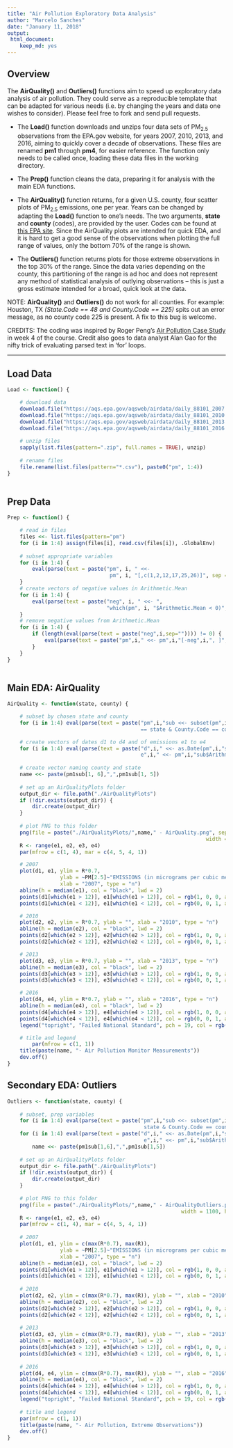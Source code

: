 ```yaml
---
title: "Air Pollution Exploratory Data Analysis"
author: "Marcelo Sanches"
date: "January 11, 2018"
output: 
 html_document: 
    keep_md: yes
---
```


## Overview

The **AirQuality()** and **Outliers()** functions aim to speed up exploratory data analysis of air pollution. They could serve as a reproducible template that can be adapted for various needs (i.e. by changing the years and data one wishes to consider). Please feel free to fork and send pull requests.

- The **Load()** function downloads and unzips four data sets of PM<sub>2.5</sub> observations from the EPA.gov website, for years 2007, 2010, 2013, and 2016, aiming to quickly cover a decade of observations. These files are renamed **pm1** through **pm4**, for easier reference. The function only needs to be called once, loading these data files in the working directory.

- The **Prep()** function cleans the data, preparing it for analysis with the main EDA functions.

- The **AirQuality()** function returns, for a given U.S. county, four scatter plots of PM<sub>2.5</sub> emissions, one per year. Years can be changed by adapting the **Load()** function to one's needs. The two arguments, **state** and **county** (codes), are provided by the user. Codes can be found at [this EPA site](https://aqs.epa.gov/aqsweb/documents/codetables/states_and_counties.html). Since the AirQuality plots are intended for quick EDA, and it is hard to get a good sense of the observations when plotting the full range of values, only the bottom 70% of the range is shown. 

- The **Outliers()** function returns plots for those extreme observations in the top 30% of the range. Since the data varies depending on the county, this partitioning of the range is ad hoc and does not represent any method of statistical analysis of outlying observations -- this is just a gross estimate intended for a broad, quick look at the data.


NOTE: **AirQuality()** and **Outliers()** do not work for all counties. For example: Houston, TX *(State.Code == 48 and County.Code == 225)* spits out an error message, as no county code 225 is present. A fix to this bug is welcome.

CREDITS: The coding was inspired by Roger Peng's [Air Pollution Case Study](https://github.com/DataScienceSpecialization/courses/tree/master/04_ExploratoryAnalysis/CaseStudy) in week 4 of the course. Credit also goes to data analyst Alan Gao for the nifty trick of evaluating parsed text in 'for' loops.

---

## Load Data

```r

Load <- function() {

	# download data
	download.file("https://aqs.epa.gov/aqsweb/airdata/daily_88101_2007.zip", destfile = "./data07.zip")
	download.file("https://aqs.epa.gov/aqsweb/airdata/daily_88101_2010.zip", destfile = "./data10.zip")
	download.file("https://aqs.epa.gov/aqsweb/airdata/daily_88101_2013.zip", destfile = "./data13.zip")
	download.file("https://aqs.epa.gov/aqsweb/airdata/daily_88101_2016.zip", destfile = "./data16.zip")
	
	# unzip files
	sapply(list.files(pattern=".zip", full.names = TRUE), unzip)
	
	# rename files 
	file.rename(list.files(pattern="*.csv"), paste0("pm", 1:4))
}
	
```

## Prep Data 

```r
	
Prep <- function() {	

	# read in files 
	files <<- list.files(pattern="pm")  
	for (i in 1:4) assign(files[i], read.csv(files[i]), .GlobalEnv) 
	
	# subset appropriate variables  
	for (i in 1:4) {
		eval(parse(text = paste("pm", i, " <<- 
		                         pm", i, "[,c(1,2,12,17,25,26)]", sep = ""))) 
	}
	# create vectors of negative values in Arithmetic.Mean 
	for (i in 1:4) {
		eval(parse(text = paste("neg", i, " <<- ", 
		                        "which(pm", i, "$Arithmetic.Mean < 0)", sep = "")))
	}
	# remove negative values from Arithmetic.Mean
	for (i in 1:4) {																						
		if (length(eval(parse(text = paste("neg",i,sep="")))) != 0) {  	
			eval(parse(text = paste("pm",i," <<- pm",i,"[-neg",i,", ]", sep="")))
		}
	}
}
  
```

## Main EDA: AirQuality

```r

AirQuality <- function(state, county) {

	# subset by chosen state and county 
	for (i in 1:4) eval(parse(text = paste("pm",i,"sub <<- subset(pm",i,", State.Code 
	                                       == state & County.Code == county)", sep="")))

	# create vectors of dates d1 to d4 and of emissions e1 to e4
	for (i in 1:4) eval(parse(text = paste("d",i," <<- as.Date(pm",i,"sub$Date.Local); 
	                                       e",i," <<- pm",i,"sub$Arithmetic.Mean", sep="")))	
	
	# create vector naming county and state 
	name <<- paste(pm1sub[1, 6],",",pm1sub[1, 5])
	
	# set up an AirQualityPlots folder
	output_dir <- file.path("./AirQualityPlots")
	if (!dir.exists(output_dir)) {
		dir.create(output_dir)
	} 
	
	# plot PNG to this folder
	png(file = paste("./AirQualityPlots/",name," - AirQuality.png", sep=""), 
	                                                            width = 1100, height = 480)
	R <- range(e1, e2, e3, e4) 
	par(mfrow = c(1, 4), mar = c(4, 5, 4, 1))

	# 2007
	plot(d1, e1, ylim = R*0.7, 
	             ylab = ~PM[2.5]~"EMISSIONS (in micrograms per cubic meter)", 
	             xlab = "2007", type = "n")
	abline(h = median(e1), col = "black", lwd = 2)
	points(d1[which(e1 > 12)], e1[which(e1 > 12)], col = rgb(1, 0, 0, alpha = 0.3), pch = 19)
	points(d1[which(e1 < 12)], e1[which(e1 < 12)], col = rgb(0, 0, 1, alpha = 0.3), pch = 19)

	# 2010
	plot(d2, e2, ylim = R*0.7, ylab = "", xlab = "2010", type = "n")
	abline(h = median(e2), col = "black", lwd = 2)
	points(d2[which(e2 > 12)], e2[which(e2 > 12)], col = rgb(1, 0, 0, alpha = 0.3), pch = 19)
	points(d2[which(e2 < 12)], e2[which(e2 < 12)], col = rgb(0, 0, 1, alpha = 0.3), pch = 19)

	# 2013
	plot(d3, e3, ylim = R*0.7, ylab = "", xlab = "2013", type = "n")
	abline(h = median(e3), col = "black", lwd = 2)
	points(d3[which(e3 > 12)], e3[which(e3 > 12)], col = rgb(1, 0, 0, alpha = 0.3), pch = 19)
	points(d3[which(e3 < 12)], e3[which(e3 < 12)], col = rgb(0, 0, 1, alpha = 0.3), pch = 19)

	# 2016
	plot(d4, e4, ylim = R*0.7, ylab = "", xlab = "2016", type = "n")
	abline(h = median(e4), col = "black", lwd = 2)
	points(d4[which(e4 > 12)], e4[which(e4 > 12)], col = rgb(1, 0, 0, alpha = 0.3), pch = 19)
	points(d4[which(e4 < 12)], e4[which(e4 < 12)], col = rgb(0, 0, 1, alpha = 0.3), pch = 19)
	legend("topright", "Failed National Standard", pch = 19, col = rgb(1, 0, 0, alpha = 0.4))

	# title and legend 
    	par(mfrow = c(1, 1))
	title(paste(name, "- Air Pollution Monitor Measurements"))
	dev.off()
}

```

## Secondary EDA: Outliers

```r

Outliers <- function(state, county) {
	
	# subset, prep variables
	for (i in 1:4) eval(parse(text = paste("pm",i,"sub <<- subset(pm",i,", State.Code == 
	                                        state & County.Code == county)", sep="")))
	for (i in 1:4) eval(parse(text = paste("d",i," <<- as.Date(pm",i,"sub$Date.Local); 
                                            e",i," <<- pm",i,"sub$Arithmetic.Mean", sep="")))	
		name <<- paste(pm1sub[1,6],",",pm1sub[1,5])
	
	# set up an AirQualityPlots folder
	output_dir <- file.path("./AirQualityPlots")
	if (!dir.exists(output_dir)) {
		dir.create(output_dir)
	} 
	
	# plot PNG to this folder
	png(file = paste("./AirQualityPlots/",name," - AirQualityOutliers.png", sep=""), 
	                                                    width = 1100, height = 480)
	R <- range(e1, e2, e3, e4) 
	par(mfrow = c(1, 4), mar = c(4, 5, 4, 1))
	
	# 2007
	plot(d1, e1, ylim = c(max(R*0.7), max(R)), 
	             ylab = ~PM[2.5]~"EMISSIONS (in micrograms per cubic meter)", 
	             xlab = "2007", type = "n")
	abline(h = median(e1), col = "black", lwd = 2)
	points(d1[which(e1 > 12)], e1[which(e1 > 12)], col = rgb(1, 0, 0, alpha = 0.3), pch = 19)
	points(d1[which(e1 < 12)], e1[which(e1 < 12)], col = rgb(0, 0, 1, alpha = 0.3), pch = 19)
	
	# 2010
	plot(d2, e2, ylim = c(max(R*0.7), max(R)), ylab = "", xlab = "2010", type = "n")
	abline(h = median(e2), col = "black", lwd = 2)
	points(d2[which(e2 > 12)], e2[which(e2 > 12)], col = rgb(1, 0, 0, alpha = 0.3), pch = 19)
	points(d2[which(e2 < 12)], e2[which(e2 < 12)], col = rgb(0, 0, 1, alpha = 0.3), pch = 19)
	
	# 2013
	plot(d3, e3, ylim = c(max(R*0.7), max(R)), ylab = "", xlab = "2013", type = "n")
	abline(h = median(e3), col = "black", lwd = 2)
	points(d3[which(e3 > 12)], e3[which(e3 > 12)], col = rgb(1, 0, 0, alpha = 0.3), pch = 19)
	points(d3[which(e3 < 12)], e3[which(e3 < 12)], col = rgb(0, 0, 1, alpha = 0.3), pch = 19)
	
	# 2016
	plot(d4, e4, ylim = c(max(R*0.7), max(R)), ylab = "", xlab = "2016", type = "n")
	abline(h = median(e4), col = "black", lwd = 2)
	points(d4[which(e4 > 12)], e4[which(e4 > 12)], col = rgb(1, 0, 0, alpha = 0.3), pch = 19)
	points(d4[which(e4 < 12)], e4[which(e4 < 12)], col = rgb(0, 0, 1, alpha = 0.3), pch = 19)
	legend("topright", "Failed National Standard", pch = 19, col = rgb(1, 0, 0, alpha = 0.4))
    	
	# title and legend
	par(mfrow = c(1, 1))
	title(paste(name, "- Air Pollution, Extreme Observations"))
	dev.off()
}
```

